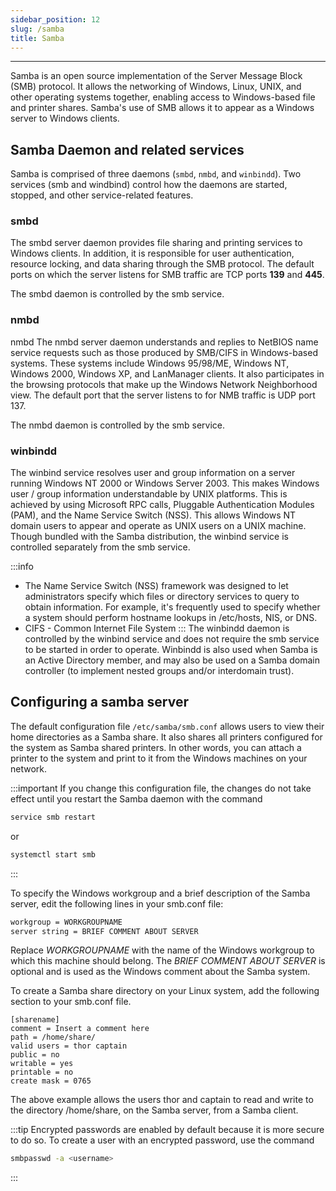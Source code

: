 ```yaml
---
sidebar_position: 12
slug: /samba
title: Samba
---
```

---

Samba is an open source implementation of the Server Message Block (SMB) protocol. It allows the networking of Windows, Linux, UNIX, and other operating systems together, enabling access to Windows-based file and printer shares. Samba's use of SMB allows it to appear as a Windows server to Windows clients.

## Samba Daemon and related services

Samba is comprised of three daemons (`smbd`, `nmbd`, and `winbindd`). Two services (smb and windbind) control how the daemons are started, stopped, and other service-related features.

### smbd
The smbd server daemon provides file sharing and printing services to Windows clients. In addition, it is responsible for user authentication, resource locking, and data sharing through the SMB protocol. The default ports on which the server listens for SMB traffic are TCP ports **139** and **445**.

The smbd daemon is controlled by the smb service.

### nmbd
nmbd
The nmbd server daemon understands and replies to NetBIOS name service requests such as those produced by SMB/CIFS in Windows-based systems. These systems include Windows 95/98/ME, Windows NT, Windows 2000, Windows XP, and LanManager clients. It also participates in the browsing protocols that make up the Windows Network Neighborhood view. The default port that the server listens to for NMB traffic is UDP port 137.

The nmbd daemon is controlled by the smb service.

### winbindd
The winbind service resolves user and group information on a server running Windows NT 2000 or Windows Server 2003. This makes Windows user / group information understandable by UNIX platforms. This is achieved by using Microsoft RPC calls, Pluggable Authentication Modules (PAM), and the Name Service Switch (NSS). This allows Windows NT domain users to appear and operate as UNIX users on a UNIX machine. Though bundled with the Samba distribution, the winbind service is controlled separately from the smb service.

:::info
- The Name Service Switch (NSS) framework was designed to let administrators specify which files or directory services to query to obtain information. For example, it's frequently used to specify whether a system should perform hostname lookups in /etc/hosts, NIS, or DNS.
- CIFS - Common Internet File System
:::
The winbindd daemon is controlled by the winbind service and does not require the smb service to be started in order to operate. Winbindd is also used when Samba is an Active Directory member, and may also be used on a Samba domain controller (to implement nested groups and/or interdomain trust). 

## Configuring a samba server

The default configuration file `/etc/samba/smb.conf` allows users to view their home directories as a Samba share. It also shares all printers configured for the system as Samba shared printers. In other words, you can attach a printer to the system and print to it from the Windows machines on your network.

:::important
If you change this configuration file, the changes do not take effect until you restart the Samba daemon with the command 
```bash
service smb restart
```
or 
```bash
systemctl start smb
```
:::


To specify the Windows workgroup and a brief description of the Samba server, edit the following lines in your smb.conf file:
```bash
workgroup = WORKGROUPNAME
server string = BRIEF COMMENT ABOUT SERVER
```
Replace *WORKGROUPNAME* with the name of the Windows workgroup to which this machine should belong. The *BRIEF COMMENT ABOUT SERVER* is optional and is used as the Windows comment about the Samba system.

To create a Samba share directory on your Linux system, add the following section to your smb.conf file.
```
[sharename]
comment = Insert a comment here
path = /home/share/
valid users = thor captain
public = no
writable = yes
printable = no
create mask = 0765
```

The above example allows the users thor and captain to read and write to the directory /home/share, on the Samba server, from a Samba client.

:::tip
Encrypted passwords are enabled by default because it is more secure to do so. To create a user with an encrypted password, use the command

```bash
smbpasswd -a <username> 
```
:::